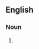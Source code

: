 {{also|gear wheels}}

==English==

===Noun===
{{head|en|noun form}}

# {{plural of|gearwheel|lang=en}}